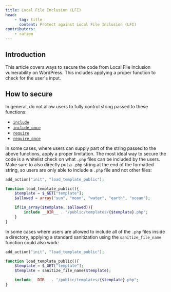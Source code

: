 ```yaml
---
title: Local File Inclusion (LFI)
head:
    - tag: title
      content: Protect against Local File Inclusion (LFI)
contributors:
    - rafiem
---
```




## Introduction

This article covers ways to secure the code from Local File Inclusion vulnerability on WordPress. This includes applying a proper function to check for the user's input.

<LinkCard
  title="Learn more about Local File Inclusion"
  href="/academy/wordpress/vulnerabilities/local-file-inclusion/"
/>

## How to secure

In general, do not allow users to fully control string passed to these functions:

- [`include`](https://www.php.net/manual/en/function.include.php)
- [`include_once`](https://www.php.net/manual/en/function.include-once.php)
- [`require`](https://www.php.net/manual/en/function.require.php)
- [`require_once`](https://www.php.net/manual/en/function.require-once.php)

In some cases, where users can supply part of the string passed to the above functions, apply a proper limitation. The most ideal way to secure the code is a whitelist check on what `.php` files can be included by the users. Make sure to also directly put a `.php` string at the end of the formatted string, so users are only able to include a `.php` file and not other files:

```php
add_action("init", "load_template_public");

function load_template_public(){
    $template = $_GET["template"];
    $allowed = array("sun", "moon", "water", "earth", "ocean");

    if(in_array($template, $allowed)){
        include __DIR__ . "/public/templates/{$template}.php";
    }
}
```

In some cases where users are allowed to include all of the `.php` files inside a directory, applying a standard sanitization using the `sanitize_file_name` function could also work:

```php
add_action("init", "load_template_public");

function load_template_public(){
    $template = $_GET["template"];
    $template = sanitize_file_name($template);

    include __DIR__ . "/public/templates/{$template}.php";
}
```